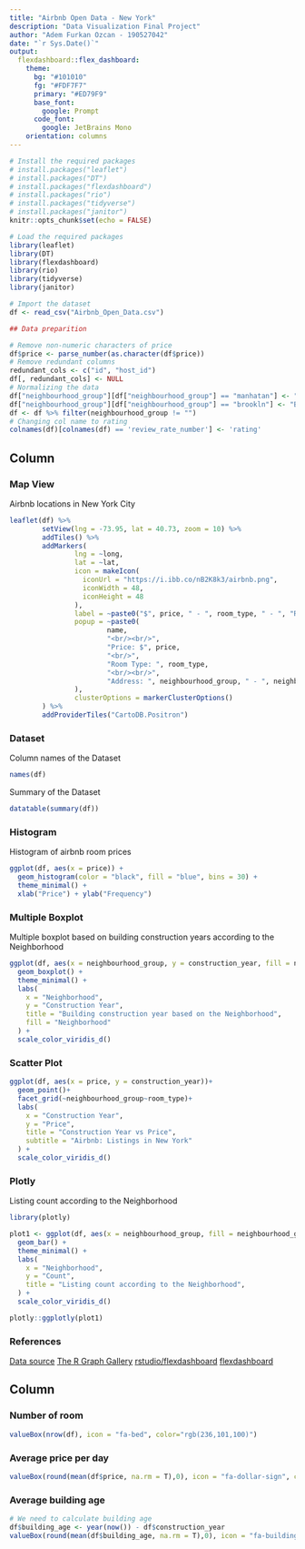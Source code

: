 ```yaml
---
title: "Airbnb Open Data - New York"
description: "Data Visualization Final Project"
author: "Adem Furkan Ozcan - 190527042"
date: "`r Sys.Date()`"
output:
  flexdashboard::flex_dashboard:
    theme:
      bg: "#101010"
      fg: "#FDF7F7" 
      primary: "#ED79F9"
      base_font:
        google: Prompt
      code_font:
        google: JetBrains Mono
    orientation: columns
---
```


```r
# Install the required packages
# install.packages("leaflet")
# install.packages("DT")
# install.packages("flexdashboard")
# install.packages("rio")
# install.packages("tidyverse")
# install.packages("janitor")
knitr::opts_chunk$set(echo = FALSE)

# Load the required packages
library(leaflet)
library(DT)
library(flexdashboard)
library(rio)
library(tidyverse)
library(janitor)

# Import the dataset
df <- read_csv("Airbnb_Open_Data.csv")

## Data preparition

# Remove non-numeric characters of price
df$price <- parse_number(as.character(df$price))
# Remove redundant columns
redundant_cols <- c("id", "host_id")
df[, redundant_cols] <- NULL
# Normalizing the data
df["neighbourhood_group"][df["neighbourhood_group"] == "manhatan"] <- "Manhattan"
df["neighbourhood_group"][df["neighbourhood_group"] == "brookln"] <- "Brooklyn"
df <- df %>% filter(neighbourhood_group != "")
# Changing col name to rating
colnames(df)[colnames(df) == 'review_rate_number'] <- 'rating'
```

Column {.tabset} 
-------------------------------------

### Map View

Airbnb locations in New York City

```r
leaflet(df) %>%
        setView(lng = -73.95, lat = 40.73, zoom = 10) %>%
        addTiles() %>%
        addMarkers(
                lng = ~long,
                lat = ~lat,
                icon = makeIcon(
                  iconUrl = "https://i.ibb.co/nB2K8k3/airbnb.png",
                  iconWidth = 48,
                  iconHeight = 48
                ),
                label = ~paste0("$", price, " - ", room_type, " - ", "Review: ", rating, " (", number_of_reviews, ")" ),
                popup = ~paste0(
                        name,
                        "<br/><br/>",
                        "Price: $", price,
                        "<br/>",
                        "Room Type: ", room_type,
                        "<br/><br/>",
                        "Address: ", neighbourhood_group, " - ", neighbourhood
                ),
                clusterOptions = markerClusterOptions()
        ) %>%
        addProviderTiles("CartoDB.Positron")
```

### Dataset

Column names of the Dataset

```r
names(df)
```

Summary of the Dataset

```r
datatable(summary(df))
```

### Histogram

Histogram of airbnb room prices

```r
ggplot(df, aes(x = price)) +
  geom_histogram(color = "black", fill = "blue", bins = 30) +
  theme_minimal() +
  xlab("Price") + ylab("Frequency")
```

### Multiple Boxplot

Multiple boxplot based on building construction years according to the Neighborhood

```r
ggplot(df, aes(x = neighbourhood_group, y = construction_year, fill = neighbourhood_group)) +
  geom_boxplot() +
  theme_minimal() +
  labs(
    x = "Neighborhood",
    y = "Construction Year",
    title = "Building construction year based on the Neighborhood",
    fill = "Neighborhood"
  ) +
  scale_color_viridis_d()
```

### Scatter Plot

```r
ggplot(df, aes(x = price, y = construction_year))+
  geom_point()+
  facet_grid(~neighbourhood_group~room_type)+
  labs(
    x = "Construction Year",
    y = "Price",
    title = "Construction Year vs Price",
    subtitle = "Airbnb: Listings in New York"
  ) +
  scale_color_viridis_d()
```

### Plotly

Listing count according to the Neighborhood

```r
library(plotly)

plot1 <- ggplot(df, aes(x = neighbourhood_group, fill = neighbourhood_group)) +
  geom_bar() +
  theme_minimal() +
  labs(
    x = "Neighborhood",
    y = "Count",
    title = "Listing count according to the Neighborhood",
  ) +
  scale_color_viridis_d()

plotly::ggplotly(plot1)
```

### References

[Data source](https://www.kaggle.com/datasets/arianazmoudeh/airbnbopendata)
[The R Graph Gallery](https://r-graph-gallery.com/index.html)
[rstudio/flexdashboard](https://github.com/rstudio/flexdashboard)
[flexdashboard](https://pkgs.rstudio.com/flexdashboard/)

Column {data-width=350}
-----------------------------------------------------------------------

### Number of room
```r
valueBox(nrow(df), icon = "fa-bed", color="rgb(236,101,100)")
```

### Average price per day
```r
valueBox(round(mean(df$price, na.rm = T),0), icon = "fa-dollar-sign", color="rgb(77,100,100)")
```

### Average building age
```r
# We need to calculate building age
df$building_age <- year(now()) - df$construction_year
valueBox(round(mean(df$building_age, na.rm = T),0), icon = "fa-building", color="rgb(100,163,186)")
```
